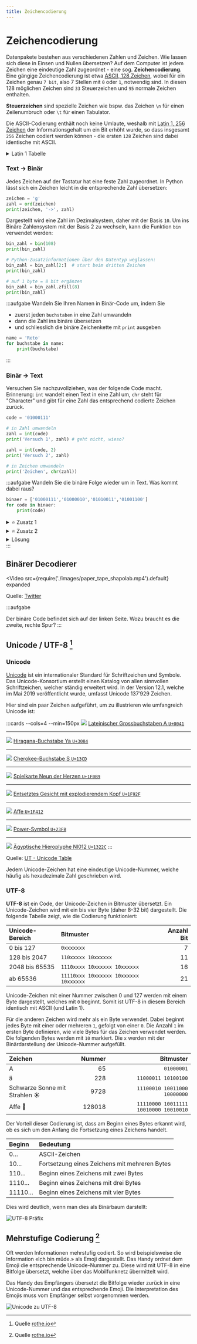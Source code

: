 ```yaml
---
title: Zeichencodierung
---
```




# Zeichencodierung

Datenpakete bestehen aus verschiedenen Zahlen und Zeichen. Wie lassen sich diese in Einsen und Nullen übersetzen? Auf dem Computer ist jedem Zeichen eine eindeutige Zahl zugeordnet - eine sog. **Zeichencodierung**. Eine gängige Zeichencodierung ist etwa [ASCII, 128 Zeichen](https://de.wikipedia.org/wiki/American_Standard_Code_for_Information_Interchange), wobei für ein Zeichen genau `7 bit`, also 7 Stellen mit `0` oder `1`, notwendig sind. In diesen 128 möglichen Zeichen sind `33` Steuerzeichen und `95` normale Zeichen enthalten.

**Steuerzeichen** sind spezielle Zeichen wie bspw. das Zeichen `\n` für einen Zeilenumbruch oder `\t` für einen Tabulator.

Die ASCII-Codierung enthält noch keine Umlaute, weshalb mit [Latin 1, 256 Zeichen](https://de.wikipedia.org/wiki/ISO_8859-1) der Informationsgehalt um ein Bit erhöht wurde, so dass insgesamt `256` Zeichen codiert werden können - die ersten `128` Zeichen sind dabei identische mit ASCII.

<details className="small-table" ><summary>Latin 1 Tabelle</summary>

<AsciiEncoding />

| Zeichen                     | Zahl | Binär      |
| :-------------------------- | :--- | :--------- |
|                             | 0    | `00000000` |
|                             | 1    | `00000001` |
|                             | 2    | `00000010` |
|                             | 3    | `00000011` |
|                             | 4    | `00000100` |
|                             | 5    | `00000101` |
|                             | 6    | `00000110` |
|                             | 7    | `00000111` |
|                             | 8    | `00001000` |
| `\t`                        | 9    | `00001001` |
| `\n`                        | 10   | `00001010` |
|                             | 11   | `00001011` |
|                             | 12   | `00001100` |
|                             | 13   | `00001101` |
|                             | 14   | `00001110` |
|                             | 15   | `00001111` |
|                             | 16   | `00010000` |
|                             | 17   | `00010001` |
|                             | 18   | `00010010` |
|                             | 19   | `00010011` |
|                             | 20   | `00010100` |
|                             | 21   | `00010101` |
|                             | 22   | `00010110` |
|                             | 23   | `00010111` |
|                             | 24   | `00011000` |
|                             | 25   | `00011001` |
|                             | 26   | `00011010` |
|                             | 27   | `00011011` |
|                             | 28   | `00011100` |
|                            | 29   | `00011101` |
|                             | 30   | `00011110` |
|                             | 31   | `00011111` |
|                             | 32   | `00100000` |
| !                           | 33   | `00100001` |
| "                           | 34   | `00100010` |
| #                           | 35   | `00100011` |
| $                           | 36   | `00100100` |
| %                           | 37   | `00100101` |
| &                           | 38   | `00100110` |
| '                           | 39   | `00100111` |
| (                           | 40   | `00101000` |
| )                           | 41   | `00101001` |
| \*                          | 42   | `00101010` |
| +                           | 43   | `00101011` |
| ,                           | 44   | `00101100` |
| -                           | 45   | `00101101` |
| .                           | 46   | `00101110` |
| /                           | 47   | `00101111` |
| 0                           | 48   | `00110000` |
| 1                           | 49   | `00110001` |
| 2                           | 50   | `00110010` |
| 3                           | 51   | `00110011` |
| 4                           | 52   | `00110100` |
| 5                           | 53   | `00110101` |
| 6                           | 54   | `00110110` |
| 7                           | 55   | `00110111` |
| 8                           | 56   | `00111000` |
| 9                           | 57   | `00111001` |
| :                           | 58   | `00111010` |
| ;                           | 59   | `00111011` |
| <                           | 60   | `00111100` |
| =                           | 61   | `00111101` |
| >                           | 62   | `00111110` |
| ?                           | 63   | `00111111` |
| @                           | 64   | `01000000` |
| A                           | 65   | `01000001` |
| B                           | 66   | `01000010` |
| C                           | 67   | `01000011` |
| D                           | 68   | `01000100` |
| E                           | 69   | `01000101` |
| F                           | 70   | `01000110` |
| G                           | 71   | `01000111` |
| H                           | 72   | `01001000` |
| I                           | 73   | `01001001` |
| J                           | 74   | `01001010` |
| K                           | 75   | `01001011` |
| L                           | 76   | `01001100` |
| M                           | 77   | `01001101` |
| N                           | 78   | `01001110` |
| O                           | 79   | `01001111` |
| P                           | 80   | `01010000` |
| Q                           | 81   | `01010001` |
| R                           | 82   | `01010010` |
| S                           | 83   | `01010011` |
| T                           | 84   | `01010100` |
| U                           | 85   | `01010101` |
| V                           | 86   | `01010110` |
| W                           | 87   | `01010111` |
| X                           | 88   | `01011000` |
| Y                           | 89   | `01011001` |
| Z                           | 90   | `01011010` |
| [                           | 91   | `01011011` |
| \\                          | 92   | `01011100` |
| ]                           | 93   | `01011101` |
| ^                           | 94   | `01011110` |
| \_                          | 95   | `01011111` |
| \`      | 96   | `01100000` |
| a                           | 97   | `01100001` |
| b                           | 98   | `01100010` |
| c                           | 99   | `01100011` |
| d                           | 100  | `01100100` |
| e                           | 101  | `01100101` |
| f                           | 102  | `01100110` |
| g                           | 103  | `01100111` |
| h                           | 104  | `01101000` |
| i                           | 105  | `01101001` |
| j                           | 106  | `01101010` |
| k                           | 107  | `01101011` |
| l                           | 108  | `01101100` |
| m                           | 109  | `01101101` |
| n                           | 110  | `01101110` |
| o                           | 111  | `01101111` |
| p                           | 112  | `01110000` |
| q                           | 113  | `01110001` |
| r                           | 114  | `01110010` |
| s                           | 115  | `01110011` |
| t                           | 116  | `01110100` |
| u                           | 117  | `01110101` |
| v                           | 118  | `01110110` |
| w                           | 119  | `01110111` |
| x                           | 120  | `01111000` |
| y                           | 121  | `01111001` |
| z                           | 122  | `01111010` |
| {                           | 123  | `01111011` |
| \|                          | 124  | `01111100` |
| }                           | 125  | `01111101` |
| ~                           | 126  | `01111110` |
|                            | 127  | `01111111` |
|                            | 128  | `10000000` |
|                            | 129  | `10000001` |
|                            | 130  | `10000010` |
|                            | 131  | `10000011` |
|                            | 132  | `10000100` |
|                            | 133  | `10000101` |
|                            | 134  | `10000110` |
|                            | 135  | `10000111` |
|                            | 136  | `10001000` |
|                            | 137  | `10001001` |
|                            | 138  | `10001010` |
|                            | 139  | `10001011` |
|                            | 140  | `10001100` |
|                             | 141  | `10001101` |
|                             | 142  | `10001110` |
|                             | 143  | `10001111` |
|                             | 144  | `10010000` |
|                            | 145  | `10010001` |
|                            | 146  | `10010010` |
|                            | 147  | `10010011` |
|                            | 148  | `10010100` |
|                            | 149  | `10010101` |
|                            | 150  | `10010110` |
|                            | 151  | `10010111` |
|                            | 152  | `10011000` |
|                            | 153  | `10011001` |
|                            | 154  | `10011010` |
|                            | 155  | `10011011` |
|                            | 156  | `10011100` |
|                             | 157  | `10011101` |
|                             | 158  | `10011110` |
|                            | 159  | `10011111` |
|                             | 160  | `10100000` |
| ¡                           | 161  | `10100001` |
| ¢                           | 162  | `10100010` |
| £                           | 163  | `10100011` |
| ¤                           | 164  | `10100100` |
| ¥                           | 165  | `10100101` |
| ¦                           | 166  | `10100110` |
| §                           | 167  | `10100111` |
| ¨                           | 168  | `10101000` |
| ©                           | 169  | `10101001` |
| ª                           | 170  | `10101010` |
| «                           | 171  | `10101011` |
| ¬                           | 172  | `10101100` |
|                             | 173  | `10101101` |
| ®                           | 174  | `10101110` |
| ¯                           | 175  | `10101111` |
| °                           | 176  | `10110000` |
| ±                           | 177  | `10110001` |
| ²                           | 178  | `10110010` |
| ³                           | 179  | `10110011` |
| ´                           | 180  | `10110100` |
| µ                           | 181  | `10110101` |
| ¶                           | 182  | `10110110` |
| ·                           | 183  | `10110111` |
| ¸                           | 184  | `10111000` |
| ¹                           | 185  | `10111001` |
| º                           | 186  | `10111010` |
| »                           | 187  | `10111011` |
| ¼                           | 188  | `10111100` |
| ½                           | 189  | `10111101` |
| ¾                           | 190  | `10111110` |
| ¿                           | 191  | `10111111` |
| À                           | 192  | `11000000` |
| Á                           | 193  | `11000001` |
| Â                           | 194  | `11000010` |
| Ã                           | 195  | `11000011` |
| Ä                           | 196  | `11000100` |
| Å                           | 197  | `11000101` |
| Æ                           | 198  | `11000110` |
| Ç                           | 199  | `11000111` |
| È                           | 200  | `11001000` |
| É                           | 201  | `11001001` |
| Ê                           | 202  | `11001010` |
| Ë                           | 203  | `11001011` |
| Ì                           | 204  | `11001100` |
| Í                           | 205  | `11001101` |
| Î                           | 206  | `11001110` |
| Ï                           | 207  | `11001111` |
| Ð                           | 208  | `11010000` |
| Ñ                           | 209  | `11010001` |
| Ò                           | 210  | `11010010` |
| Ó                           | 211  | `11010011` |
| Ô                           | 212  | `11010100` |
| Õ                           | 213  | `11010101` |
| Ö                           | 214  | `11010110` |
| ×                           | 215  | `11010111` |
| Ø                           | 216  | `11011000` |
| Ù                           | 217  | `11011001` |
| Ú                           | 218  | `11011010` |
| Û                           | 219  | `11011011` |
| Ü                           | 220  | `11011100` |
| Ý                           | 221  | `11011101` |
| Þ                           | 222  | `11011110` |
| ß                           | 223  | `11011111` |
| à                           | 224  | `11100000` |
| á                           | 225  | `11100001` |
| â                           | 226  | `11100010` |
| ã                           | 227  | `11100011` |
| ä                           | 228  | `11100100` |
| å                           | 229  | `11100101` |
| æ                           | 230  | `11100110` |
| ç                           | 231  | `11100111` |
| è                           | 232  | `11101000` |
| é                           | 233  | `11101001` |
| ê                           | 234  | `11101010` |
| ë                           | 235  | `11101011` |
| ì                           | 236  | `11101100` |
| í                           | 237  | `11101101` |
| î                           | 238  | `11101110` |
| ï                           | 239  | `11101111` |
| ð                           | 240  | `11110000` |
| ñ                           | 241  | `11110001` |
| ò                           | 242  | `11110010` |
| ó                           | 243  | `11110011` |
| ô                           | 244  | `11110100` |
| õ                           | 245  | `11110101` |
| ö                           | 246  | `11110110` |
| ÷                           | 247  | `11110111` |
| ø                           | 248  | `11111000` |
| ù                           | 249  | `11111001` |
| ú                           | 250  | `11111010` |
| û                           | 251  | `11111011` |
| ü                           | 252  | `11111100` |
| ý                           | 253  | `11111101` |
| þ                           | 254  | `11111110` |
| ÿ                           | 255  | `11111111` |

</details>

### Text -> Binär

Jedes Zeichen auf der Tastatur hat eine feste Zahl zugeordnet. In Python lässt sich ein Zeichen leicht in die entsprechende Zahl übersetzen:

```py live_py slim
zeichen = 'g'
zahl = ord(zeichen)
print(zeichen, '->', zahl)
```

Dargestellt wird eine Zahl im Dezimalsystem, daher mit der Basis `10`. Um ins Binäre Zahlensystem mit der Basis 2 zu wechseln, kann die Funktion `bin` verwendet werden:

```py live_py slim
bin_zahl = bin(108)
print(bin_zahl)

# Python-Zusatzinformationen über den Datentyp weglassen:
bin_zahl = bin_zahl[2:]  # start beim dritten Zeichen
print(bin_zahl)

# auf 1 byte = 8 bit ergänzen
bin_zahl = bin_zahl.zfill(8)
print(bin_zahl)
```

:::aufgabe
Wandeln Sie Ihren Namen in Binär-Code um, indem Sie

- zuerst jeden `buchstaben` in eine Zahl umwandeln
- dann die Zahl ins binäre übersetzen
- und schliesslich die binäre Zeichenkette mit `print` ausgeben

```py live_py title=bin--name.py id=618e6375-9762-4011-9fe4-6c4a6000fa1e
name = 'Reto'
for buchstabe in name:
    print(buchstabe)
```

:::

### Binär -> Text

Versuchen Sie nachzuvollziehen, was der folgende Code macht. Erinnerung: `int` wandelt einen Text in eine Zahl um, `chr` steht für "Character" und gibt für eine Zahl das entsprechend codierte Zeichen zurück.

```py live_py slim
code = '01000111'

# in Zahl umwandeln
zahl = int(code)
print('Versuch 1', zahl) # geht nicht, wieso?

zahl = int(code, 2)
print('Versuch 2', zahl)

# in Zeichen umwandeln
print('Zeichen', chr(zahl))
```

:::aufgabe
Wandeln Sie die binäre Folge wieder um in Text. Was kommt dabei raus?

```py live_py title=name.py id=2c2166d8-1402-4503-8f5b-47d18208fdb2
binaer = ['01000111','01000010','01010011','01001100']
for code in binaer:
    print(code)
```

<details><summary>⭐️ Zusatz 1</summary>
Können Sie das übersetzte Wort auch auf einer einzigen Zeile ausgeben?
</details>
<details><summary>⭐️ Zusatz 2</summary>

Die folgende Funktion wandelt eine Text-Kette aus Binär-Zahlen in eine Liste mit Binär-Zahlen von `8bit` länge um. Verwenden Sie diese Funktion, um eine beliebige Zeichenkette in Text umzuwandeln.

```py live_py id=cfb03d75-76ef-41bf-b1b6-8cbdc4a669dc
def to_8bit(bin_text):
    return [bin_text[i:i + 8] for i in range(0, len(bin_text), 8)]

binaer = to_8bit('01000111010000100101001101001100')
print(binaer)
```

</details>

<details><summary>Lösung</summary>

```py
binaer = ['01000111','01000010','01010011','01001100']
for code in binaer:
    zahl = int(code, 2)
    print(chr(zahl))
```

</details>
:::


## Binärer Decodierer

<Video 
    src={require('./images/paper_tape_shapolab.mp4').default}
    expanded
>

Quelle: [Twitter](https://twitter.com/shapoco/status/1373534314961326092)

</Video>

:::aufgabe

Der binäre Code befindet sich auf der linken Seite. Wozu braucht es die zweite, rechte Spur? 
:::

## Unicode / UTF-8 [^1]

### Unicode

[Unicode](https://de.wikipedia.org/wiki/Unicode) ist ein internationaler Standard für Schriftzeichen und Symbole. Das Unicode-Konsortium erstellt einen Katalog von allen sinnvollen Schriftzeichen, welcher ständig erweitert wird. In der Version 12.1, welche im Mai 2019 veröffentlicht wurde, umfasst Unicode $137'929$ Zeichen.

Hier sind ein paar Zeichen aufgeführt, um zu illustrieren wie umfangreich Unicode ist:

:::cards --cols=4 --min=150px
![](images/unicode-0041.png)
[Lateinischer Grossbuchstaben A `U+0041`](https://unicode-table.com/de/0041/)
***
![](images/unicode-3084.png)
[Hiragana-Buchstabe Ya `U+3084`](https://unicode-table.com/de/3084/)
***
![](images/unicode-13CD.png)
[Cherokee-Buchstabe S `U+13CD`](https://unicode-table.com/de/13CD/)
***
![](images/unicode-1F0B9.png)
[Spielkarte Neun der Herzen `U+1F0B9`](https://unicode-table.com/de/1F0B9/)
***
![](images/unicode-1F92F.png)
[Entsetztes Gesicht mit explodierendem Kopf `U+1F92F`](https://unicode-table.com/de/1F92F/)
***
![](images/unicode-1F412.png)
[Affe `U+1F412`](https://unicode-table.com/de/1F412/)
***
![](images/unicode-23FB.png)
[Power-Symbol `U+23FB`](https://unicode-table.com/de/23FB/)
***
![](images/unicode-1322C.png)
[Ägyptische Hieroplyphe Nl012 `U+1322C`](https://unicode-table.com/de/1322C/)
:::

Quelle: [UT - Unicode Table](https://unicode-table.com/de/)

Jedem Unicode-Zeichen hat eine eindeutige Unicode-Nummer, welche häufig als hexadezimale Zahl geschrieben wird.

### UTF-8

**UTF-8** ist ein Code, der Unicode-Zeichen in Bitmuster übersetzt. Ein Unicode-Zeichen wird mit ein bis vier Byte (daher 8-32 bit) dargestellt. Die folgende Tabelle zeigt, wie die Codierung funktioniert:

| Unicode-Bereich | Bitmuster                             | Anzahl Bit |
| :-------------- | :------------------------------------ | ---------: |
| 0 bis 127       | `0xxxxxxx`                            |          7 |
| 128 bis 2047    | `110xxxxx 10xxxxxx`                   |         11 |
| 2048 bis 65535  | `1110xxxx 10xxxxxx 10xxxxxx`          |         16 |
| ab 65536        | `11110xxx 10xxxxxx 10xxxxxx 10xxxxxx` |         21 |

Unicode-Zeichen mit einer Nummer zwischen 0 und 127 werden mit einem Byte dargestellt, welches mit `0` beginnt. Somit ist UTF-8 in diesem Bereich identisch mit ASCII (und Latin 1).

Für die anderen Zeichen wird mehr als ein Byte verwendet. Dabei beginnt jedes Byte mit einer oder mehreren `1`, gefolgt von einer `0`. Die Anzahl `1` im ersten Byte definieren, wie viele Bytes für das Zeichen verwendet werden. Die folgenden Bytes werden mit `10` markiert. Die `x` werden mit der Binärdarstellung der Unicode-Nummer aufgefüllt.

| Zeichen                       | Nummer |                             Bitmuster |
| :---------------------------- | -----: | ------------------------------------: |
| A                             |     65 |                            `01000001` |
| ä                             |    228 |                   `11000011 10100100` |
| Schwarze Sonne mit Strahlen ☀ |   9728 |          `11100010 10011000 10000000` |
| Affe 🐒                        | 128018 | `11110000 10011111 10010000 10010010` |

Der Vorteil dieser Codierung ist, dass am Beginn eines Bytes erkannt wird, ob es sich um den Anfang die Fortsetzung eines Zeichens handelt.

| Beginn | Bedeutung                                     |
| :----- | :-------------------------------------------- |
| 0…     | ASCII-Zeichen                                 |
| 10…    | Fortsetzung eines Zeichens mit mehreren Bytes |
| 110…   | Beginn eines Zeichens mit zwei Bytes          |
| 1110…  | Beginn eines Zeichens mit drei Bytes          |
| 11110… | Beginn eines Zeichens mit vier Bytes          |

Dies wird deutlich, wenn man dies als Binärbaum darstellt:

![UTF-8 Präfix](images/utf-8-prefix.svg)

## Mehrstufige Codierung [^2]


Oft werden Informationen mehrstufig codiert. So wird beispielsweise die Information «Ich bin müde.» als Emoji dargestellt. Das Handy ordnet dem Emoji die entsprechende Unicode-Nummer zu. Diese wird mit UTF-8 in eine Bitfolge übersetzt, welche über das Mobilfunknetz übermittelt wird.

Das Handy des Empfängers übersetzt die Bitfolge wieder zurück in eine Unicode-Nummer und das entsprechende Emoji. Die Interpretation des Emojis muss vom Empfänger selbst vorgenommen werden.

![Unicode zu UTF-8](images/unicode.svg)

[^1]: Quelle [rothe.io](https://rothe.io/?page=code/3-text/4-unicode/)
[^2]: Quelle [rothe.io](https://rothe.io/?page=code/3-text/5-code/)

